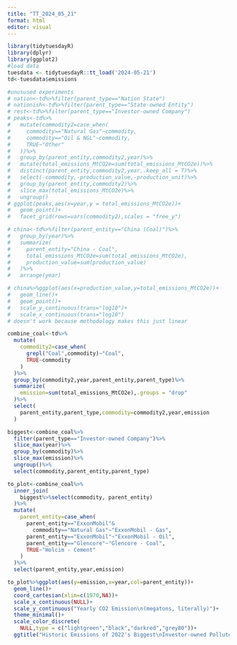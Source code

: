 ```yaml
---
title: "TT_2024_05_21"
format: html
editor: visual
---
```


```r
library(tidytuesdayR)
library(dplyr)
library(ggplot2)
#load data
tuesdata <- tidytuesdayR::tt_load('2024-05-21')
td<-tuesdata$emissions

#unusused experiments
# nation<-td%>%filter(parent_type=="Nation State")
# nationish<-td%>%filter(parent_type=="State-owned Entity")
# rest<-td%>%filter(parent_type=="Investor-owned Company")
# peaks<-td%>%
#   mutate(commodity2=case_when(
#     commodity=="Natural Gas"~commodity,
#     commodity=="Oil & NGL"~commodity,
#     TRUE~"Other"
#   ))%>%
#   group_by(parent_entity,commodity2,year)%>%
#   mutate(total_emissions_MtCO2e=sum(total_emissions_MtCO2e))%>%
#   distinct(parent_entity,commodity2,year,.keep_all = T)%>%
#   select(-commodity,-production_value,-production_unit)%>%
#   group_by(parent_entity,commodity2)%>%
#   slice_max(total_emissions_MtCO2e)%>%
#   ungroup()
# ggplot(peaks,aes(x=year,y = total_emissions_MtCO2e))+
#   geom_point()+
#   facet_grid(rows=vars(commodity2),scales = "free_y")

# china<-td%>%filter(parent_entity=="China (Coal)")%>%
#   group_by(year)%>%
#   summarize(
#     parent_entity="China - Coal",
#     total_emissions_MtCO2e=sum(total_emissions_MtCO2e),
#     production_value=sum(production_value)
#   )%>%
#   arrange(year)

# china%>%ggplot(aes(x=production_value,y=total_emissions_MtCO2e))+
#   geom_line()+
#   geom_point()+
#   scale_y_continuous(trans="log10")+
#   scale_x_continuous(trans="log10")
# doesn't work because methodology makes this just linear

combine_coal<-td%>%
  mutate(
    commodity2=case_when(
      grepl("Coal",commodity)~"Coal",
      TRUE~commodity
    )
  )%>%
  group_by(commodity2,year,parent_entity,parent_type)%>%
  summarize(
    emission=sum(total_emissions_MtCO2e),.groups = "drop"
  )%>%
  select(
    parent_entity,parent_type,commodity=commodity2,year,emission
  )

biggest<-combine_coal%>%
  filter(parent_type=="Investor-owned Company")%>%
  slice_max(year)%>%
  group_by(commodity)%>%
  slice_max(emission)%>%
  ungroup()%>%
  select(commodity,parent_entity,parent_type)

to_plot<-combine_coal%>%
  inner_join(
    biggest%>%select(commodity, parent_entity)
  )%>%
  mutate(
    parent_entity=case_when(
      parent_entity=="ExxonMobil"&
        commodity=="Natural Gas"~"ExxonMobil - Gas",
      parent_entity=="ExxonMobil"~"ExxonMobil - Oil",
      parent_entity=="Glencore"~"Glencore - Coal",
      TRUE~"Holcim - Cement"
    )
  )%>%
  select(parent_entity,year,emission)

to_plot%>%ggplot(aes(y=emission,x=year,col=parent_entity))+
  geom_line()+
  coord_cartesian(xlim=c(1970,NA))+
  scale_x_continuous(NULL)+
  scale_y_continuous("Yearly CO2 Emission\n(megatons, literally)")+
  theme_minimal()+
  scale_color_discrete(
    NULL,type = c("lightgreen","black","darkred","grey80"))+
  ggtitle("Historic Emissions of 2022's Biggest\nInvestor-owned Polluters per Area within their Specialty")

```
